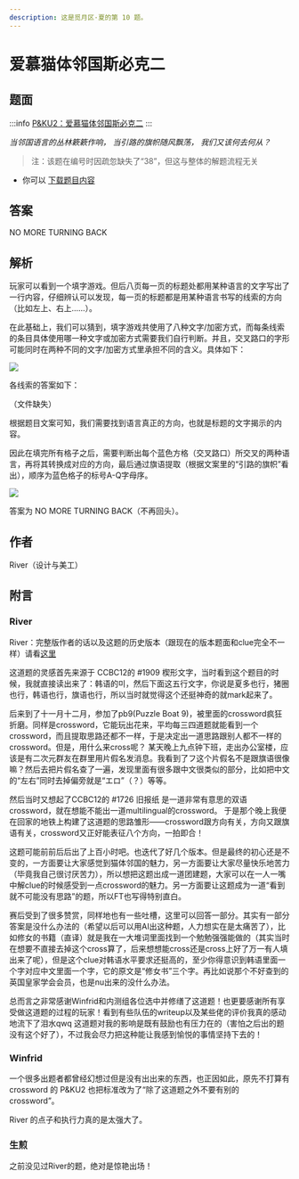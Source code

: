 ```yaml
---
description: 这是觅月区·夏的第 10 题。
---
```


# 爱慕猫体邻国斯必克二

## 题面

:::info
[P&KU2：爱慕猫体邻国斯必克二](https://pnku2.pkupuzzle.art/#/game/miyue/summer_10)
:::

_当邻国语言的丛林簌簌作响，_
_当引路的旗帜随风飘荡，_
_我们又该何去何从？_

> 注：该题在编号时因疏忽缺失了“38”，但这与整体的解题流程无关

- 你可以 [下载题目内容](https://pnku2.pkupuzzle.art/media/miyue/226_summer_10_AMMTLGSBKE/AMMTLGSBKE_File_v2.pdf)

## 答案

NO MORE TURNING BACK

## 解析

玩家可以看到一个填字游戏。但后八页每一页的标题处都用某种语言的文字写出了一行内容，仔细辨认可以发现，每一页的标题都是用某种语言书写的线索的方向（比如左上、右上……）。

在此基础上，我们可以猜到，填字游戏共使用了八种文字/加密方式，而每条线索的条目具体使用哪一种文字或加密方式需要我们自行判断。并且，交叉路口的字形可能同时在两种不同的文字/加密方式里承担不同的含义。具体如下：

![](./26-ai-mu-mao-ti-lin-guo-si-bi-ke-er.assets/image_1.webp)

各线索的答案如下：

（文件缺失）

根据题目文案可知，我们需要找到语言真正的方向，也就是标题的文字揭示的内容。

因此在填完所有格子之后，需要判断出每个蓝色方格（交叉路口）所交叉的两种语言，再将其转换成对应的方向，最后通过旗语提取（根据文案里的“引路的旗帜”看出），顺序为蓝色格子的标号A-Q字母序。

![](./26-ai-mu-mao-ti-lin-guo-si-bi-ke-er.assets/image_2.webp)

答案为 NO MORE TURNING BACK（不再回头）。

## 作者

River（设计与美工）

## 附言

### River

River：完整版作者的话以及这题的历史版本（跟现在的版本题面和clue完全不一样）请看[这里](https://www.bilibili.com/read/cv23643242)

这道题的灵感首先来源于 CCBC12的 #1909 楔形文字，当时看到这个题目的时候，我就直接读出来了：韩语的미，然后下面这五行文字，你说是夏多也行，猪圈也行，韩语也行，旗语也行，所以当时就觉得这个还挺神奇的就mark起来了。

后来到了十一月十二月，参加了pb9(Puzzle Boat 9)，被里面的crossword疯狂折磨。同样是crossword，它能玩出花来，平均每三四道题就能看到一个crossword，而且提取思路还都不一样，于是决定出一道思路跟别人都不一样的crossword。但是，用什么来cross呢？ 某天晚上九点钟下班，走出办公室楼，应该是有二次元群友在群里用片假名发消息。我看到了フ这个片假名不是跟旗语很像嘛？然后去把片假名查了一遍，发现里面有很多跟中文很类似的部分，比如把中文的“左右”同时去掉偏旁就是“エロ”（？）等等。

然后当时又想起了CCBC12的 #1726 旧报纸 是一道非常有意思的双语crossword，就在想能不能出一道multilingual的crossword。 于是那个晚上我便在回家的地铁上构建了这道题的思路雏形——crossword跟方向有关，方向又跟旗语有关，crossword又正好能表征八个方向，一拍即合！

这题可能前前后后出了上百小时吧。也迭代了好几个版本。但是最终的初心还是不变的，一方面要让大家感觉到猫体邻国的魅力，另一方面要让大家尽量快乐地苦力（毕竟我自己很讨厌苦力），所以想把这题出成一道团建题，大家可以在一人一嘴中解clue的时候感受到一点crossword的魅力。另一方面要让这题成为一道“看到就不可能没有思路”的题，所以FT也写得特别直白。

赛后受到了很多赞赏，同样地也有一些吐槽，这里可以回答一部分。其实有一部分答案是没什么办法的（希望以后可以用AI出这种题，人力想实在是太痛苦了），比如修女的书籍（直译）就是我在一大堆词里面找到一个勉勉强强能做的（其实当时在想要不直接去掉这个cross算了，后来想想能cross还是cross上好了万一有人填出来了呢），但是这个clue对韩语水平要求还挺高的，至少你得意识到韩语里面一个字对应中文里面一个字，它的原文是“修女书”三个字。再比如说那个不好查到的英国皇家学会会员，也是nu出来的没什么办法。

总而言之非常感谢Winfrid和内测组各位选中并修缮了这道题！也更要感谢所有享受做这道题的过程的玩家！看到有些队伍的writeup以及某些佬的评价我真的感动地流下了泪水qwq 这道题对我的影响是既有鼓励也有压力在的（害怕之后出的题没有这个好了），不过我会尽力把这种能让我感到愉悦的事情坚持下去的！

### Winfrid

一个很多出题者都曾经幻想过但是没有出出来的东西，也正因如此，原先不打算有 crossword 的 P&KU2 也把标准改为了“除了这道题之外不要有别的 crossword”。

River 的点子和执行力真的是太强大了。

### 生煎

之前没见过River的题，绝对是惊艳出场！
